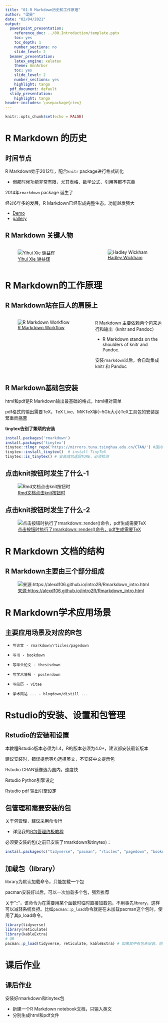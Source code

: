 ```yaml
---
title: "01-R Markdown历史和工作原理"
author: "梁昊"
date: "02/04/2021"
output:
  powerpoint_presentation:
    reference_doc: ../00.Introduction/template.pptx
    toc: yes
    toc_depth: 1
    number_sections: no
    slide_level: 2
  beamer_presentation:
    latex_engine: xelatex
    theme: AnnArbor
    toc: yes
    slide_level: 2
    number_sections: yes
    highlight: tango
  pdf_document: default
  slidy_presentation:
    highlight: tango
header-includes: \usepackage{ctex}
---
```


```r
knitr::opts_chunk$set(echo = FALSE)
```

# R Markdown 的历史

## 时间节点

R Markdown始于2012年，配合`knitr` package进行格式转化

-   但那时候功能非常有限，尤其表格、数学公式、引用等都不完善

2014年`rmarkdown` package 诞生了

经过6年多的发展，R Markdown已经形成完整生态，功能越发强大

  -   [Demo](https://rstudio.com/resources/rstudioconf-2020/one-r-markdown-document-fourteen-demos/)
  -   [gallery](https://rmarkdown.rstudio.com/gallery.html)

## R Markdown 关键人物

::: {.columns}
::: {.column width="40%"}
![[Yihui Xie 谢益辉](https://cosx.org/2016/01/interview-of-xieyihui/)](images/xie.png)

:::

::: {.column width="30%"}
![[Hadley Wickham](http://hadley.nz/)](images/HadleyWickham.jpg)
:::
:::

# R Markdown的工作原理

## R Markdown站在巨人的肩膀上

::: {.columns}
::: {.column width="40%"}
![[R Markdown Workflow](https://#)](images/rmd_flow.png)

:::

::: {.column width="30%"}
R Markdown 主要依赖两个包来运行和输出（knitr and Pandoc）

  -   R Markdown stands on the shoulders of knitr and Pandoc.

安装`rmarkdown`以后，会自动集成knitr 和 Pandoc


:::
:::


## R Markdown基础包安装

html和pdf是R Markdown输出最基础的格式，html相对简单

pdf格式的输出需要TeX，TeX Live、MiKTeX等(~5Gb大小)TeX工具包的安装是繁重而[痛苦](https://yihui.org/tinytex/pain/)

**tinytex告别了繁琐的安装**

```r
install.packages('rmarkdown')
install.packages('tinytex')
tinytex::tlmgr_repo('https://mirrors.tuna.tsinghua.edu.cn/CTAN/') #国内镜像
tinytex::install_tinytex()  # install TinyTeX
tinytex::is_tinytex() # 安装成功返回TURE，必须检测

```

## 点击knit按钮时发生了什么-1

![[Rmd文档点击knit按钮时](http://#)](images/knit_rm.png)

## 点击knit按钮时发生了什么-2

![[点击按钮时执行了rmarkdown::render()命令，pdf生成需要TeX](http://#)](images/htmlvpdf.png)



# R Markdown 文档的结构

## R Markdown主要由三个部分组成

![[来源:https://alexd106.github.io/intro2R/Rmarkdown_intro.html](https://alexd106.github.io/intro2R/Rmarkdown_intro.html)](images/rm_anatomy.png)

# R Markdown学术应用场景

## 主要应用场景及对应的R包


  -     写论文 - rmarkdown/rticles/pagedown
  -     写书 - bookdown
  -     写毕业论文 - thesisdown
  -     写学术墙报 - posterdown
  -     写简历 - vitae
  -     学术网站 ... - blogdown/distill ...

# Rstudio的安装、设置和包管理

## Rstudio的安装和设置

本教程Rstudio版本必须为1.4，R的版本必须为4.0+，建议都安装最新版本

建议安装时，错误提示等均选择英文，不安装中文提示包

Rstudio CRAN镜像选为国内，速度快

Rstudio Python引擎设定

Rstudio pdf 输出引擎设定

## 包管理和需要安装的包

关于包管理，建议采用命令行

  -   详见我的[R包管理终极教程](https://www.jianshu.com/p/0733946efae9)
  
必须要安装的包(之前已安装了rmarkdown和tinytex)：
  
```r
install.packages(c("tidyverse", "pacman", "rticles", "pagedown", "bookdown", "reticulate", "kableExtra") )

```

## 加载包（library）

library为默认加载命令，只能加载一个包

pacman安装好以后，可以一次加载多个包，强烈推荐

关于"::"，该命令为在需要用某个函数时临时直接加载包，不用事先library，这样可以减轻系统负担。比如`pacman::p_load`命令就是在未加载pacman这个包时，使用了其p_load命令。

```r
library(tidyverse)
library(reticulate)
library(kableExtra)
# OR
pacman::p_load(tidyverse, reticulate, kableExtra) # 如果其中有包未安装，则该条命令会安装并加载它

```

# 课后作业

## 课后作业

安装好rmarkdown和tinytex包

  -   新建一个R Markdown notebook文档，只输入英文
  -   分别生成html和pdf文件
